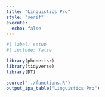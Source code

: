 ```yaml
---
title: "Linguistics Pro"
style: "serif"
execute: 
  echo: false
---
```


```r
#| label: setup
#| include: false

library(phonetisr)
library(tidyverse)
library(DT)
```

```r
source("../functions.R")
output_ipa_table("Linguistics Pro")
```
